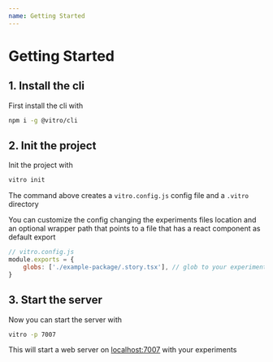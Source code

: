 ```yaml
---
name: Getting Started
---
```


# Getting Started

## 1. Install the cli

First install the cli with

```sh
npm i -g @vitro/cli
```

## 2. Init the project

Init the project with

```sh
vitro init
```

The command above creates a `vitro.config.js` config file and a `.vitro` directory

You can customize the config changing the experiments files location and an optional wrapper path that points to a file that has a react component as default export

```js
// vitro.config.js
module.exports = {
    globs: ['./example-package/.story.tsx'], // glob to your experiments
}
```

## 3. Start the server

Now you can start the server with

```sh
vitro -p 7007
```

This will start a web server on [localhost:7007](http://localhost:7007) with your experiments
